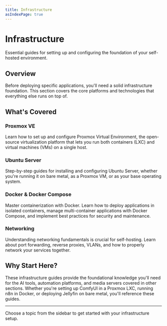 ```yaml
---
title: Infrastructure
asIndexPage: true
---
```


# Infrastructure

Essential guides for setting up and configuring the foundation of your self-hosted environment.

## Overview

Before deploying specific applications, you'll need a solid infrastructure foundation. This section covers the core platforms and technologies that everything else runs on top of.

## What's Covered

### Proxmox VE
Learn how to set up and configure Proxmox Virtual Environment, the open-source virtualization platform that lets you run both containers (LXC) and virtual machines (VMs) on a single host.

### Ubuntu Server
Step-by-step guides for installing and configuring Ubuntu Server, whether you're running it on bare metal, as a Proxmox VM, or as your base operating system.

### Docker & Docker Compose
Master containerization with Docker. Learn how to deploy applications in isolated containers, manage multi-container applications with Docker Compose, and implement best practices for security and maintenance.

### Networking
Understanding networking fundamentals is crucial for self-hosting. Learn about port forwarding, reverse proxies, VLANs, and how to properly network your services together.

## Why Start Here?

These infrastructure guides provide the foundational knowledge you'll need for the AI tools, automation platforms, and media servers covered in other sections. Whether you're setting up ComfyUI in a Proxmox LXC, running n8n in Docker, or deploying Jellyfin on bare metal, you'll reference these guides.

---

Choose a topic from the sidebar to get started with your infrastructure setup.
